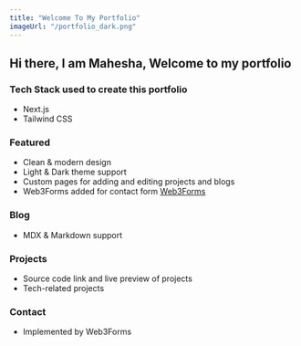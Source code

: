 ```yaml
---
title: "Welcome To My Portfolio"
imageUrl: "/portfolio_dark.png"
---
```


## Hi there, I am Mahesha, Welcome to my portfolio

### Tech Stack used to create this portfolio
- Next.js
- Tailwind CSS

### Featured
- Clean & modern design
- Light & Dark theme support
- Custom pages for adding and editing projects and blogs
- Web3Forms added for contact form [Web3Forms](https://web3forms.com/#start)

### Blog
- MDX & Markdown support

### Projects
- Source code link and live preview of projects
- Tech-related projects

### Contact
- Implemented by Web3Forms
